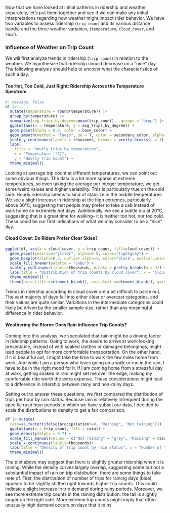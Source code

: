 Now that we have looked at initial patterns in ridership and weather separately, let's put them together and see if we can make any initial interpretations regarding how weather might impact rider behavior. We have two variables to assess ridership (`trip_count` and its various distance bands) and the three weather variables, (`temperature`, `cloud_cover`, and `rain`). 

### Influence of Weather on Trip Count

We will first analyze trends in ridership (`trip count`) in relation to the weather. We hypothesize that ridership should decrease on a "nice" day. The following analysis should help to uncover what the characteristics of such a day. 

#### Too Hot, Too Cold, Just Right: Ridership Across the Temperature Spectrum

```r
#| message: false
df |>
  mutate(temperature = round(temperature)) |>
  group_by(temperature) |>
  summarize(avg_trips_by_degree=mean(trip_count), .groups = "drop") |>
  ggplot(aes(x = temperature, y = avg_trips_by_degree)) +
  geom_point(alpha = 0.9, color = base_color) +
  geom_smooth(method = "loess", se = T, color = secondary_color, alpha=0.15, span=0.75) +
  scale_y_continuous(labels = thousands, breaks = pretty_breaks(n = 3), limits=c(0,20000)) +
  labs(
    title = "Hourly trips by temperature", 
    x = "Temperature (°C)", 
    y = "Hourly Trip Count") +
  theme_minimal()
```

Looking at average trip count at different temperatures, we can point out some obvious things. The data is a lot more sparse at extreme temperatures, so even taking the average per integer temperature, we get some weird values and higher variability. This is particularly true on the cold side. Hourly ridership seems to kind of stabilize in the middle temperatures. We see a slight increase in ridership at the high extremes, particularly above 30°C, suggesting that people may prefer to take a cab instead of walk home on extremely hot days. Additionally, 
we see a subtle dip at 20°C, suggesting that is a great time for walking-- it is neither too hot, nor too cold. These could be our first indications of what we may consider to be a "nice" day. 

#### Cloud Cover: Do Riders Prefer Clear Skies?

```r
ggplot(df, aes(x = cloud_cover, y = trip_count, fill=cloud_cover)) +
  geom_point(position="jitter", alpha=0.5, color="lightgrey") +
  geom_boxplot(alpha=0.7, outlier.alpha=1, color="black", outlier.color="black", linewidth=0.55) +
  scale_fill_brewer(palette = "GnBu") +
  scale_y_continuous(labels=thousands, breaks = pretty_breaks(n = 3)) +
  labs(title = "Distribution of trip counts by cloud cover", x = "Cloud Cover", y = "Trip Count", fill="Cloud Cover") +
  theme_minimal() +
  theme(axis.title.x=element_blank(), axis.text.x=element_blank(), axis.ticks.x=element_blank())
```

Trends in ridership according to cloud cover are a bit difficult to parse out. The vast majority of days fall into either clear or overcast categories, and their values are quite similar. Variations in the intermediate categories could likely be driven by the smaller sample size, rather than any meaningful difference in rider behavior.

#### Weathering the Storm: Does Rain Influence Trip Counts?

Coming into this analysis, we speculated that rain might be a driving factor in ridership patterns. Going to work, the desire to arrive at work looking presentable, instead of with soaked clothes or damaged belongings, might lead people to opt for more comfortable transportation. On the other hand, if it is beautiful out, I might take the time to walk the few miles home from work. And while I am a person who loves going on a walk or run in the rain, I have to be in the right mood for it. If I am coming home from a stressful day at work, getting soaked in rain might set me over the edge, making my comfortable ride worth the extra expense. These considerations might lead to a difference in ridership between rainy and non-rainy days.

Setting out to answer these questions, we first compared the distribution of trips per hour by rain status. Because rain is relatively infrequent during the specific rush hour periods to which we have subset our data, I decided to scale the distributions to density to get a fair comparison. 

```r
df |> mutate(
  rain=as.factor(ifelse(precipitation!=0, "Raining", "Not raining"))) |> 
  ggplot(aes(x = trip_count, fill = rain)) +
  geom_density(alpha = 0.7) +
  scale_fill_manual(values = c("Not raining" = "grey", "Raining" = rain_color)) +
  scale_x_continuous(labels=thousands)+
  labs(title = "Density of trip count by rain status", x = "Number of trips in an hour", y = "Density", fill = "Rain Status") +
  theme_minimal()
```

The plot above may suggest that there is slightly greater ridership when it is raining. While the density curves largely overlap, suggesting some but not a substantial impact of rain on trip distribution, there are some things to take note of. First, the distribution of number of trips for raining days (blue) appears to be slightly shifted right towards higher trip counts. This could indicate a slight increase in trip demand during rainy periods. Moreover, we see more extreme trip counts in the raining distribution: the tail is slightly longer on the right side. More extreme trip counts might imply that often unusually high demand occurs on days that it rains. 
